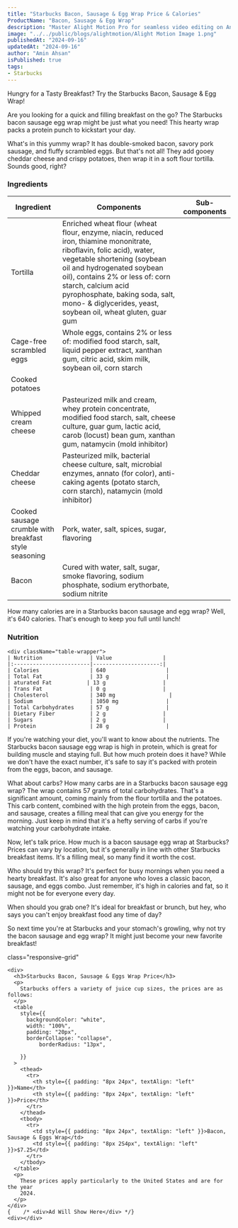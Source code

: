 ```yaml
---
title: "Starbucks Bacon, Sausage & Egg Wrap Price & Calories"
ProductName: "Bacon, Sausage & Egg Wrap" 
description: "Master Alight Motion Pro for seamless video editing on Android, iOS, and Tablets with our ultimate guide, unlocking advanced features and elevating your skills in 2024!"
image: "../../public/blogs/alightmotion/Alight Motion Image 1.png"
publishedAt: "2024-09-16"
updatedAt: "2024-09-16"
author: "Amin Ahsan"
isPublished: true
tags:
- Starbucks
---
```


 
<style jsx>{`
  .tables-container {
    display: flex;
    flex-direction: row;
    gap: 30px;
  }
  .table-wrapper {
    width: 500px; /* Adjust as needed */
  }
  @media (max-width: 768px) {
    .tables-container {
      flex-direction: column;
      gap: 0px; /* Adjust as needed */
    }
    .table-wrapper {
      width: 100%; /* Adjust as needed */
    }
  }
`}</style>
Hungry for a Tasty Breakfast? Try the Starbucks Bacon, Sausage & Egg Wrap!

Are you looking for a quick and filling breakfast on the go? The Starbucks bacon sausage egg wrap might be just what you need! This hearty wrap packs a protein punch to kickstart your day.

What's in this yummy wrap? It has double-smoked bacon, savory pork sausage, and fluffy scrambled eggs. But that's not all! They add gooey cheddar cheese and crispy potatoes, then wrap it in a soft flour tortilla. Sounds good, right?
### Ingredients
| Ingredient                              | Components                                                                                   | Sub-components                                                                                                                | 
|-----------------------------------------|----------------------------------------------------------------------------------------------|------------------------------------------------------------------------------------------------------------------------------|
| Tortilla                                | Enriched wheat flour (wheat flour, enzyme, niacin, reduced iron, thiamine mononitrate, riboflavin, folic acid), water, vegetable shortening (soybean oil and hydrogenated soybean oil), contains 2% or less of: corn starch, calcium acid pyrophosphate, baking soda, salt, mono- & diglycerides, yeast, soybean oil, wheat gluten, guar gum |                                                                                                                              |
| Cage-free scrambled eggs                | Whole eggs, contains 2% or less of: modified food starch, salt, liquid pepper extract, xanthan gum, citric acid, skim milk, soybean oil, corn starch |                                                                                                                              |
| Cooked potatoes                         |                                                                                              |                                                                                                                              |
| Whipped cream cheese                    | Pasteurized milk and cream, whey protein concentrate, modified food starch, salt, cheese culture, guar gum, lactic acid, carob (locust) bean gum, xanthan gum, natamycin (mold inhibitor) |                                                                                                                              |
| Cheddar cheese                          | Pasteurized milk, bacterial cheese culture, salt, microbial enzymes, annato (for color), anti-caking agents (potato starch, corn starch), natamycin (mold inhibitor) |                                                                                                                              |
| Cooked sausage crumble with breakfast style seasoning | Pork, water, salt, spices, sugar, flavoring                                                   |                                                                                                                              |
| Bacon                                   | Cured with water, salt, sugar, smoke flavoring, sodium phosphate, sodium erythorbate, sodium nitrite |                                                                                                                              |

How many calories are in a Starbucks bacon sausage and egg wrap? Well, it's 640 calories. That's enough to keep you full until lunch!
  ### Nutrition
    <div className="table-wrapper">
    | Nutrition               | Value                |  
    |:------------------------|---------------------:|
    | Calories                | 640                   |
    | Total Fat               | 33 g                  |
    | aturated Fat           | 13 g                  |
    | Trans Fat               | 0 g                  |
    | Cholesterol             | 340 mg                 |
    | Sodium                  | 1050 mg               |
    | Total Carbohydrates     | 57 g                  |
    | Dietary Fiber           | 2 g                  |
    | Sugars                  | 2 g                  |
    | Protein                 | 28 g                  |
  </div>
If you're watching your diet, you'll want to know about the nutrients. The Starbucks bacon sausage egg wrap is high in protein, which is great for building muscle and staying full. But how much protein does it have? While we don't have the exact number, it's safe to say it's packed with protein from the eggs, bacon, and sausage.

What about carbs? How many carbs are in a Starbucks bacon sausage egg wrap? The wrap contains 57 grams of total carbohydrates. That's a significant amount, coming mainly from the flour tortilla and the potatoes. This carb content, combined with the high protein from the eggs, bacon, and sausage, creates a filling meal that can give you energy for the morning. Just keep in mind that it's a hefty serving of carbs if you're watching your carbohydrate intake.

Now, let's talk price. How much is a bacon sausage egg wrap at Starbucks? Prices can vary by location, but it's generally in line with other Starbucks breakfast items. It's a filling meal, so many find it worth the cost.

Who should try this wrap? It's perfect for busy mornings when you need a hearty breakfast. It's also great for anyone who loves a classic bacon, sausage, and eggs combo. Just remember, it's high in calories and fat, so it might not be for everyone every day.

When should you grab one? It's ideal for breakfast or brunch, but hey, who says you can't enjoy breakfast food any time of day?

So next time you're at Starbucks and your stomach's growling, why not try the bacon sausage and egg wrap? It might just become your new favorite breakfast!


 <style jsx>{`
  @media (min-width: 768px) {
    .responsive-grid {
      display: grid;
      grid-template-columns: 1fr 1fr;
    }
  }
`}</style>

<div
  style={{
    backgroundColor: "#cee3de",
    borderLeft: "3px solid #0c7556",
   padding: "20px",
    paddingTop: "13px", // Add padding to the top
        display: "grid",
        height: "fit-content",
      }} 
      
  class="responsive-grid"

>
    <div>
      <h3>Starbucks Bacon, Sausage & Eggs Wrap Price</h3>
      <p>
        Starbucks offers a variety of juice cup sizes, the prices are as follows:
      </p>
      <table
        style={{
          backgroundColor: "white",
          width: "100%",
          padding: "20px",
          borderCollapse: "collapse",
              borderRadius: "13px",
          
        }}
      >
        <thead>
          <tr>
            <th style={{ padding: "8px 24px", textAlign: "left" }}>Name</th>
            <th style={{ padding: "8px 24px", textAlign: "left" }}>Price</th>
          </tr>
        </thead>
        <tbody>
          <tr>
            <td style={{ padding: "8px 24px", textAlign: "left" }}>Bacon, Sausage & Eggs Wrap</td>
            <td style={{ padding: "8px 2S4px", textAlign: "left" }}>$7.25</td>
          </tr>
        </tbody>
      </table>
      <p>
        These prices apply particularly to the United States and are for the year 
        2024.
      </p>
    </div>
    {    /* <div>Ad Will Show Here</div> */}
    <div></div>
  </div>